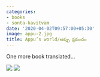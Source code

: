 ```yaml
---
categories:
- books
- sonta-kavitvam
date: '2020-04-02T09:57:00+05:30'
image: appu-2.jpg
title: Appu’s world/అప్పు ప్రపంచం
---
```


One more book translated…

 [![](appu-2.jpg)](appu-2.jpg) [![](appu-3.jpg)](appu-3.jpg)

<!--
post-760
https://venugvgk.wordpress.com/2020/04/02/appus-world-%e0%b0%85%e0%b0%aa%e0%b1%8d%e0%b0%aa%e0%b1%81-%e0%b0%aa%e0%b1%8d%e0%b0%b0%e0%b0%aa%e0%b0%82%e0%b0%9a%e0%b0%82/
-->
